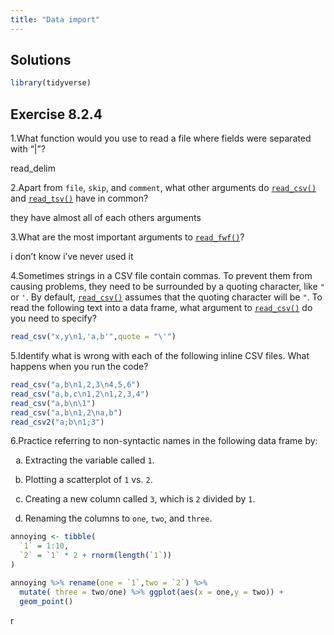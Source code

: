 ```yaml
---
title: "Data import"
---
```


## Solutions

```r
library(tidyverse)
```

## Exercise 8.2.4

1.What function would you use to read a file where fields were separated with "\|"?

read_delim

2.Apart from `file`, `skip`, and `comment`, what other arguments do [`read_csv()`](https://readr.tidyverse.org/reference/read_delim.html) and [`read_tsv()`](https://readr.tidyverse.org/reference/read_delim.html) have in common?

they have almost all of each others arguments

3.What are the most important arguments to [`read_fwf()`](https://readr.tidyverse.org/reference/read_fwf.html)?

i don't know i've never used it

4.Sometimes strings in a CSV file contain commas. To prevent them from causing problems, they need to be surrounded by a quoting character, like `"` or `'`. By default, [`read_csv()`](https://readr.tidyverse.org/reference/read_delim.html) assumes that the quoting character will be `"`. To read the following text into a data frame, what argument to [`read_csv()`](https://readr.tidyverse.org/reference/read_delim.html) do you need to specify?

```r
read_csv("x,y\n1,'a,b'",quote = "\'")
```

5.Identify what is wrong with each of the following inline CSV files. What happens when you run the code?

```r
read_csv("a,b\n1,2,3\n4,5,6")
read_csv("a,b,c\n1,2\n1,2,3,4")
read_csv("a,b\n\1")
read_csv("a,b\n1,2\na,b")
read_csv2("a;b\n1;3")
```

6.Practice referring to non-syntactic names in the following data frame by:

a.  Extracting the variable called `1`.

b.  Plotting a scatterplot of `1` vs. `2`.

c.  Creating a new column called `3`, which is `2` divided by `1`.

d.  Renaming the columns to `one`, `two`, and `three`.

```r
annoying <- tibble(
  `1` = 1:10,
  `2` = `1` * 2 + rnorm(length(`1`))
)
```

```r
annoying %>% rename(one = `1`,two = `2`) %>%  
  mutate( three = two/one) %>% ggplot(aes(x = one,y = two)) +
  geom_point()
```

r
